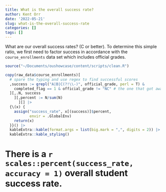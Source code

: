 ```yaml
---
title: What is the overall success rate?
author: Kent Orr
date: '2022-05-21'
slug: what-is-the-overall-success-rate
categories: []
tags: []
---
```


What are our overall success rates? (C or better). To determine this simple ratio, we first need to factor success in accordance with the `course_enrollments` data set which includes official grades. 

```r
source("~/Documents/oushowcase/content/scripts/clean.R")

copy(raw_data$course_enrollments)[ 
  # spare the typing and use regex to find successful scores
  ,success := grepl("A|B|C(?!\\-)", official_grade, perl = T) & 
    completed_flag == 1 & official_grade != "NC" # the one that got away
  ][,.N, success
    ][,percent := N/sum(N)
      ][] |>
  {\(x) {
    assign("success_rate", x[(success)]$percent,
           envir = .GlobalEnv)
    return(x)
  }}() |>
  kableExtra::kable(format.args = list(big.mark = ",", digits = 2)) |>
  kableExtra::kable_styling()
```

# There is a **`r scales::percent(success_rate, accuracy = 1)`** overall student success rate.
